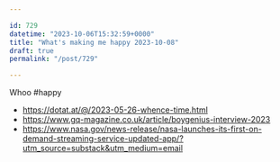 ```yaml
---

id: 729
datetime: "2023-10-06T15:32:59+0000"
title: "What's making me happy 2023-10-08"
draft: true
permalink: "/post/729"

---
```


Whoo #happy

- https://dotat.at/@/2023-05-26-whence-time.html 
- https://www.gq-magazine.co.uk/article/boygenius-interview-2023
- https://www.nasa.gov/news-release/nasa-launches-its-first-on-demand-streaming-service-updated-app/?utm_source=substack&utm_medium=email
